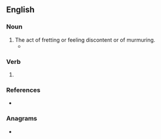 ==English==

===Noun===
{{en-noun}}

# The act of fretting or feeling discontent or of murmuring.
#* {{quote-book|en|year=1835|author=[[s:Author:William Gilmore Simms|William Gilmore Simms]]|title=[[s:The Partisan|The Partisan]]|publisher=Harper|section=[[s:The Partisan/XII|Chapter XI]]|page=[[s:Page:The Partisan, v1.djvu/131|140]]|passage=Doomed to a brief existence, she wasted not the hours in painful '''repinings''' at a fate so stern; but still regarding it as inevitable, she prepared as calmly as possible to encounter it.}}

===Verb===
{{head|en|verb form}}

# {{present participle of|en|repine|nocat=1}}

===References===
* {{R:Webster 1828}}

===Anagrams===
* {{anagrams|en|a=egiinnpr|ripening}}